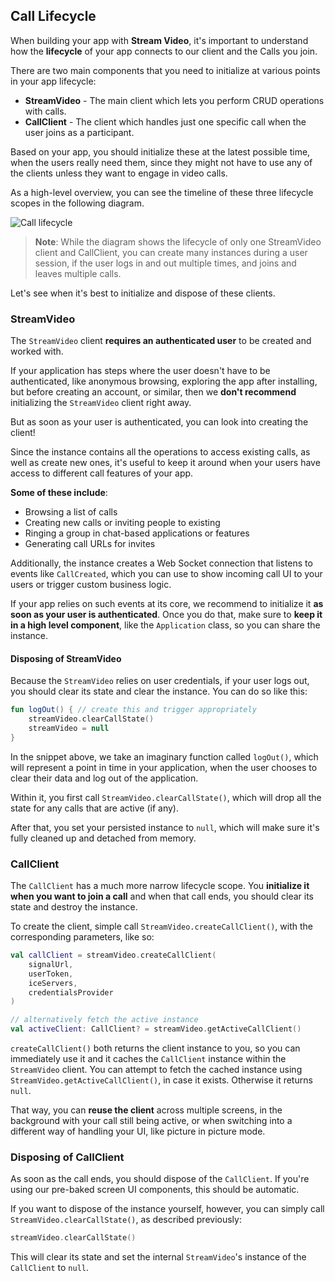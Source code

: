 ## Call Lifecycle

When building your app with **Stream Video**, it's important to understand how the **lifecycle** of your app connects to our client and the Calls you join.

There are two main components that you need to initialize at various points in your app lifecycle:

* **StreamVideo** - The main client which lets you perform CRUD operations with calls.
* **CallClient** - The client which handles just one specific call when the user joins as a participant.

Based on your app, you should initialize these at the latest possible time, when the users really need them, since they might not have to use any of the clients unless they want to engage in video calls.

As a high-level overview, you can see the timeline of these three lifecycle scopes in the following diagram.

![Call lifecycle](https://user-images.githubusercontent.com/17215808/200342422-e67c78bf-2c37-48eb-9124-8df798c2c823.png)

> **Note**: While the diagram shows the lifecycle of only one StreamVideo client and CallClient, you can create many instances during a user session, if the user logs in and out multiple times, and joins and leaves multiple calls.

Let's see when it's best to initialize and dispose of these clients.

### StreamVideo

The `StreamVideo` client **requires an authenticated user** to be created and worked with.

If your application has steps where the user doesn't have to be authenticated, like anonymous browsing, exploring the app after installing, but before creating an account, or similar, then we **don't recommend** initializing the `StreamVideo` client right away.

But as soon as your user is authenticated, you can look into creating the client!

Since the instance contains all the operations to access existing calls, as well as create new ones, it's useful to keep it around when your users have access to different call features of your app.

**Some of these include**:

* Browsing a list of calls
* Creating new calls or inviting people to existing
* Ringing a group in chat-based applications or features
* Generating call URLs for invites

Additionally, the instance creates a Web Socket connection that listens to events like `CallCreated`, which you can use to show incoming call UI to your users or trigger custom business logic.

If your app relies on such events at its core, we recommend to initialize it **as soon as your user is authenticated**. Once you do that, make sure to **keep it in a high level component**, like the `Application` class, so you can share the instance.

#### Disposing of StreamVideo

Because the `StreamVideo` relies on user credentials, if your user logs out, you should clear its state and clear the instance. You can do so like this:

```kotlin
fun logOut() { // create this and trigger appropriately
    streamVideo.clearCallState()
    streamVideo = null
}
```

In the snippet above, we take an imaginary function called `logOut()`, which will represent a point in time in your application, when the user chooses to clear their data and log out of the application.

Within it, you first call `StreamVideo.clearCallState()`, which will drop all the state for any calls that are active (if any).

After that, you set your persisted instance to `null`, which will make sure it's fully cleaned up and detached from memory.

### CallClient

The `CallClient` has a much more narrow lifecycle scope. You **initialize it when you want to join a call** and when that call ends, you should clear its state and destroy the instance.

To create the client, simple call `StreamVideo.createCallClient()`, with the corresponding parameters, like so:

```kotlin
val callClient = streamVideo.createCallClient(
    signalUrl,
    userToken,
    iceServers,
    credentialsProvider
)

// alternatively fetch the active instance
val activeClient: CallClient? = streamVideo.getActiveCallClient()
```

`createCallClient()` both returns the client instance to you, so you can immediately use it and it caches the `CallClient` instance within the `StreamVideo` client. You can attempt to fetch the cached instance using `StreamVideo.getActiveCallClient()`, in case it exists. Otherwise it returns `null`.

That way, you can **reuse the client** across multiple screens, in the background with your call still being active, or when switching into a different way of handling your UI, like picture in picture mode.

### Disposing of CallClient

As soon as the call ends, you should dispose of the `CallClient`. If you're using our pre-baked screen UI components, this should be automatic.

If you want to dispose of the instance yourself, however, you can simply call `StreamVideo.clearCallState()`, as described previously:

```kotlin
streamVideo.clearCallState()
```

This will clear its state and set the internal `StreamVideo`'s instance of the `CallClient` to `null`.